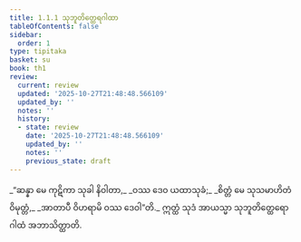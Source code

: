 ```yaml
---
title: 1.1.1 သုဘူတိတ္ထေရဂါထာ
tableOfContents: false
sidebar:
  order: 1
type: tipitaka
basket: su
book: th1
review:
  current: review
  updated: '2025-10-27T21:48:48.566109'
  updated_by: ''
  notes: ''
  history:
  - state: review
    date: '2025-10-27T21:48:48.566109'
    updated_by: ''
    notes: ''
    previous_state: draft
---
```



<ReviewStatus review={frontmatter.review} showDetails={true} />

<HypothesisAnnotation frontmatter={frontmatter} />

<DynamicBreadcrumb />

<Division number="1" book="th1" e="ch" v="19" p="219">

<Paragraph number="5" type="verses" book="th1">
_“ဆန္နာ မေ ကုဋိကာ သုခါ နိဝါတာ,_  
_ဝဿ ဒေဝ ယထာသုခံ;_  
_စိတ္တံ မေ သုသမာဟိတံ ဝိမုတ္တံ,_  
_အာတာပီ ဝိဟရာမိ ဝဿ ဒေဝါ”တိ._  

</Paragraph>

<Paragraph number="6" book="th1">
ဣတ္ထံ သုဒံ အာယသ္မာ သုဘူတိတ္ထေရော ဂါထံ အဘာသိတ္ထာတိ.
</Paragraph>
</Division>